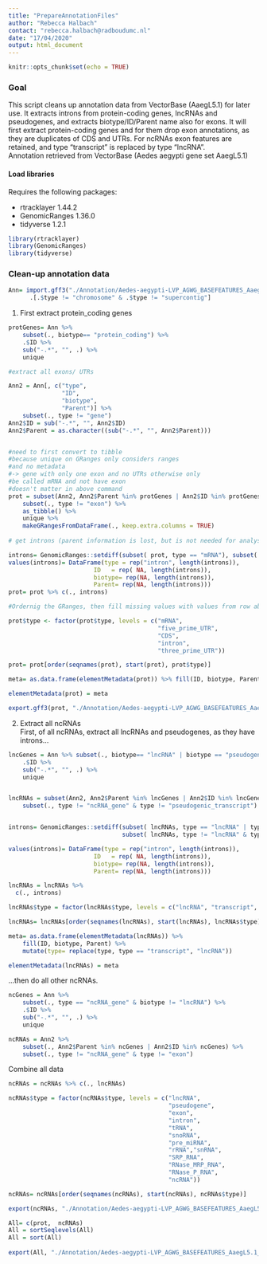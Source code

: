 ```yaml
---
title: "PrepareAnnotationFiles"
author: "Rebecca Halbach"
contact: "rebecca.halbach@radboudumc.nl"
date: "17/04/2020"
output: html_document
---
```



```r
knitr::opts_chunk$set(echo = TRUE)
```


### Goal

This script cleans up annotation data from VectorBase (AaegL5.1) for later use. It extracts introns from protein-coding genes, lncRNAs and pseudogenes, 
and extracts biotype/ID/Parent name also for exons.
It will first extract protein-coding genes and for them drop exon annotations, as they are duplicates of CDS and UTRs.
For ncRNAs exon features are retained, and type "transcript" is replaced by type "lncRNA".  
Annotation retrieved from VectorBase (Aedes aegypti gene set AaegL5.1)  


#### Load libraries

Requires the following packages:  

* rtracklayer 1.44.2
* GenomicRanges 1.36.0
* tidyverse 1.2.1

```r

library(rtracklayer)
library(GenomicRanges)
library(tidyverse)

```

### Clean-up annotation data

```r
Ann= import.gff3("./Annotation/Aedes-aegypti-LVP_AGWG_BASEFEATURES_AaegL5.1.gff3") %>% #change to folder with annotation data
      .[.$type != "chromosome" & .$type != "supercontig"]
```

1. First extract protein_coding genes

```r
protGenes= Ann %>% 
    subset(., biotype== "protein_coding") %>%
    .$ID %>% 
    sub("-.*", "", .) %>% 
    unique 

#extract all exons/ UTRs 

Ann2 = Ann[, c("type", 
               "ID", 
               "biotype", 
               "Parent")] %>% 
    subset(., type != "gene")
Ann2$ID = sub("-.*", "", Ann2$ID)
Ann2$Parent = as.character((sub("-.*", "", Ann2$Parent)))


#need to first convert to tibble
#because unique on GRanges only considers ranges
#and no metadata
#-> gene with only one exon and no UTRs otherwise only 
#be called mRNA and not have exon
#doesn't matter in above command
prot = subset(Ann2, Ann2$Parent %in% protGenes | Ann2$ID %in% protGenes) %>% 
    subset(., type != "exon") %>% 
    as_tibble() %>% 
    unique %>% 
    makeGRangesFromDataFrame(., keep.extra.columns = TRUE)     
      
# get introns (parent information is lost, but is not needed for analysis)

introns= GenomicRanges::setdiff(subset( prot, type == "mRNA"), subset( prot, type != "mRNA"))
values(introns)= DataFrame(type = rep("intron", length(introns)), 
                        ID   = rep( NA, length(introns)),
                        biotype= rep(NA, length(introns)),
                        Parent= rep(NA, length(introns)))
prot= prot %>% c(., introns)

#Ordernig the GRanges, then fill missing values with values from row above (that is from the mRNA)

prot$type <- factor(prot$type, levels = c("mRNA", 
                                          "five_prime_UTR", 
                                          "CDS",
                                          "intron", 
                                          "three_prime_UTR"))

prot= prot[order(seqnames(prot), start(prot), prot$type)]

meta= as.data.frame(elementMetadata(prot)) %>% fill(ID, biotype, Parent)

elementMetadata(prot) = meta

export.gff3(prot, "./Annotation/Aedes-aegypti-LVP_AGWG_BASEFEATURES_AaegL5.1_protein_coding.gff3")
```

2. Extract all ncRNAs  
First, of all ncRNAs, extract all lncRNAs and pseudogenes, as they have introns...

```r
lncGenes = Ann %>% subset(., biotype== "lncRNA" | biotype == "pseudogene") %>% 
    .$ID %>% 
    sub("-.*", "", .) %>% 
    unique 


lncRNAs = subset(Ann2, Ann2$Parent %in% lncGenes | Ann2$ID %in% lncGenes) %>% 
    subset(., type != "ncRNA_gene" & type != "pseudogenic_transcript")


introns= GenomicRanges::setdiff(subset( lncRNAs, type == "lncRNA" | type == "transcript" | type == "pseudogene"), 
                                subset( lncRNAs, type != "lncRNA" & type != "transcript" & type != "pseudogene"))

values(introns)= DataFrame(type = rep("intron", length(introns)), 
                        ID   = rep( NA, length(introns)),
                        biotype= rep(NA, length(introns)),
                        Parent= rep(NA, length(introns)))

lncRNAs = lncRNAs %>% 
  c(., introns)

lncRNAs$type = factor(lncRNAs$type, levels = c("lncRNA", "transcript", "pseudogene" ,"exon", "intron"))

lncRNAs= lncRNAs[order(seqnames(lncRNAs), start(lncRNAs), lncRNAs$type)]

meta= as.data.frame(elementMetadata(lncRNAs)) %>% 
    fill(ID, biotype, Parent) %>% 
    mutate(type= replace(type, type == "transcript", "lncRNA"))

elementMetadata(lncRNAs) = meta

```

...then do all other ncRNAs.

```r
ncGenes = Ann %>% 
    subset(., type == "ncRNA_gene" & biotype != "lncRNA") %>%
    .$ID %>% 
    sub("-.*", "", .) %>% 
    unique 

ncRNAs = Ann2 %>% 
    subset(., Ann2$Parent %in% ncGenes | Ann2$ID %in% ncGenes) %>% 
    subset(., type != "ncRNA_gene" & type != "exon")

```

Combine all data

```r
ncRNAs = ncRNAs %>% c(., lncRNAs)

ncRNAs$type = factor(ncRNAs$type, levels = c("lncRNA", 
                                             "pseudogene", 
                                             "exon", 
                                             "intron",  
                                             "tRNA", 
                                             "snoRNA", 
                                             "pre_miRNA",
                                             "rRNA","snRNA",
                                             "SRP_RNA",  
                                             "RNase_MRP_RNA", 
                                             "RNase_P_RNA", 
                                             "ncRNA"))

ncRNAs= ncRNAs[order(seqnames(ncRNAs), start(ncRNAs), ncRNAs$type)]

export(ncRNAs, "./Annotation/Aedes-aegypti-LVP_AGWG_BASEFEATURES_AaegL5.1_ncRNA.gff3")

All= c(prot,  ncRNAs) 
All = sortSeqlevels(All)
All = sort(All)
  
export(All, "./Annotation/Aedes-aegypti-LVP_AGWG_BASEFEATURES_AaegL5.1_modified.gff3")

```
